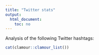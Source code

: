 ```yaml
---
title: "Twitter stats"
output:
  html_document:
    toc: no
---
```


Analysis of the following Twitter hashtags:

```r
cat(clamour::clamour_list())
```
